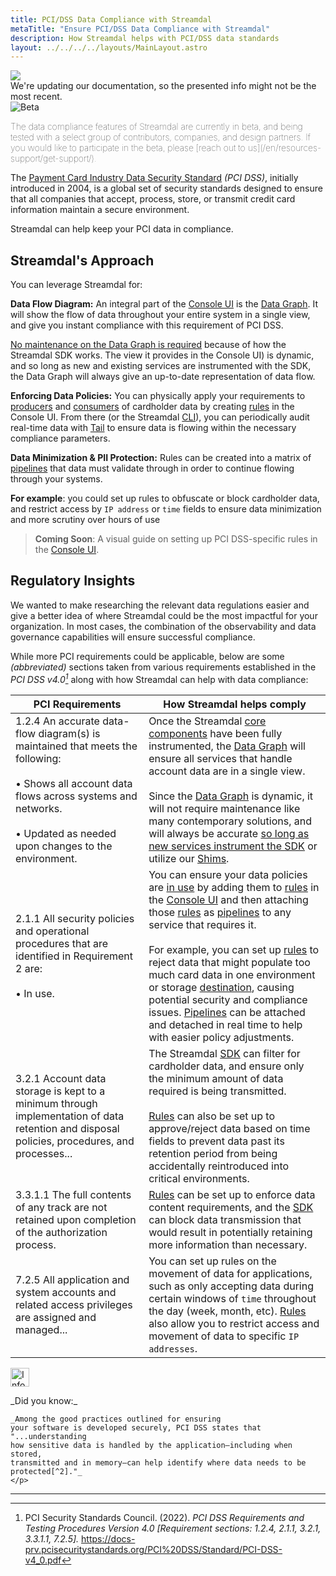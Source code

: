 ```yaml
---
title: PCI/DSS Data Compliance with Streamdal
metaTitle: "Ensure PCI/DSS Data Compliance with Streamdal"
description: How Streamdal helps with PCI/DSS data standards
layout: ../../../../layouts/MainLayout.astro
---
```



<div class="addl-wrapper">
<div class="addl">
<img src={information} class="uimage" />
<div class="addlcontent">
We're updating our documentation, so the presented info might not be the
most recent.
</div>
</div>
</div>

<Notification type="checked">
  <img src={beta} alt="Beta" />
  <p style="font-weight: lighter;">The data compliance features of Streamdal 
  are currently in beta, and being tested with a select group of contributors, 
  companies, and design partners. If you would like to participate in the beta, 
  please 
  [reach out to us](/en/resources-support/get-support/).</p>
</Notification>

The <a href="https://www.pcisecuritystandards.org/" target="_blank">Payment Card Industry Data Security Standard</a> 
_(PCI DSS)_, initially introduced in 2004, is a global set of security 
standards designed to ensure that all companies that accept, process, store, or 
transmit credit card information maintain a secure environment.

Streamdal can help keep your PCI data in compliance.

## Streamdal's Approach

You can leverage Streamdal for:

**Data Flow Diagram:** An integral part of the [Console UI](/en/core-components/console-ui/) is the [Data Graph](/en/core-components/console-ui#data-graph). It will show the flow of data throughout your entire system in a single view, and give you instant compliance with this requirement of PCI DSS.

<u>No maintenance on the Data Graph is required</u> because of how the Streamdal SDK works. The view it provides in the Console UI) is dynamic, and so long as new and existing services are instrumented with the SDK, the Data Graph will always give an up-to-date representation of data flow. 

**Enforcing Data Policies:** You can physically apply your requirements to <a href="/en/resources-support/glossary/#producer" class="pkeyword">producers</a> and <a href="/en/resources-support/glossary/#consumer" class="pkeyword">consumers</a> of cardholder data by creating <a href="/en/resources-support/glossary/#rule-or-step" class="pkeyword">rules</a> in the Console UI. From there (or the Streamdal [CLI](/en/guides/tail#cli)), you can periodically audit real-time data with [Tail](/en/guides/tail/) to ensure data is flowing within the necessary compliance parameters.

**Data Minimization & PII Protection:** Rules can be created into a matrix of <a href="/en/resources-support/glossary/#pipeline-or-ruleset" class="pkeyword">pipelines</a> that data must validate through in order to continue flowing through your systems. 

**For example**: you could set up rules to obfuscate or block cardholder data, and restrict access by `IP address` or `time` fields to ensure data minimization and more scrutiny over hours of use

> **Coming Soon**: A visual guide on setting up PCI DSS-specific rules in the 
[Console UI](/en/core-components/console-ui/).

## Regulatory Insights

We wanted to make researching the relevant data regulations easier and give a 
better idea of where Streamdal could be the most impactful for your 
organization. In most cases, the combination of the observability and data 
governance capabilities will ensure successful compliance. 

While more PCI requirements could be applicable, below are some _(abbreviated)_ 
sections taken from various requirements established in the 
_PCI DSS v4.0[^1]_ along with how Streamdal can help with data compliance:

| PCI Requirements | How Streamdal helps comply |
|-|-|
| 1.2.4 An accurate data-flow diagram(s) is maintained that meets the following:<br /><br />• Shows all account data flows across systems and networks.<br /><br />• Updated as needed upon changes to the environment. | Once the Streamdal [core components](/en/core-components/overview/) have been fully instrumented, the [Data Graph](/en/core-components/console-ui#data-graph) will ensure all services that handle account data are in a single view. <br /><br />Since the [Data Graph](/en/core-components/console-ui#data-graph) is dynamic, it will not require maintenance like many contemporary solutions, and will always be accurate <u>so long as new services instrument the [SDK](/en/core-components/sdk/)</u> or utilize our [Shims](/en/core-components/libraries-shims/). |
| 2.1.1 All security policies and operational procedures that are identified in Requirement 2 are: <br /><br />• In use. | You can ensure your data policies are <u>in use</u> by adding them to [rules](/en/resources-support/glossary/#rule-or-step) in the [Console UI](/en/core-components/console-ui) and then attaching those [rules](/en/resources-support/glossary/#rule-or-step) as [pipelines](/en/resources-support/glossary/#pipeline-or-ruleset) to any service that requires it.<br /><br /> For example, you can set up [rules](/en/resources-support/glossary/#rule-or-step) to reject data that might populate too much card data in one environment or storage [destination](/en/resources-support/glossary/#destination), causing potential security and compliance issues. [Pipelines](/en/resources-support/glossary/#pipeline-or-ruleset) can be attached and detached in real time to help with easier policy adjustments. |
| 3.2.1 Account data storage is kept to a minimum through implementation of data retention and disposal policies, procedures, and processes... | The Streamdal [SDK](/en/core-components/sdk/) can filter for cardholder data, and ensure only the minimum amount of data required is being transmitted.<br /><br />[Rules](/en/resources-support/glossary/#rule-or-step) can also be set up to approve/reject data based on time fields to prevent data past its retention period from being accidentally reintroduced into critical environments. |
| 3.3.1.1 The full contents of any track are not retained upon completion of the authorization process. | [Rules](/en/resources-support/glossary/#rule-or-step) can be set up to enforce data content requirements, and the [SDK](/en/core-components/sdk/) can block data transmission that would result in potentially retaining more information than necessary. |
| 7.2.5 All application and system accounts and related access privileges are assigned and managed... | You can set up rules on the movement of data for applications, such as only accepting data during certain windows of `time` throughout the day (week, month, etc). [Rules](/en/resources-support/glossary/#rule-or-step) also allow you to restrict access and movement of data to specific `IP addresses`. |

<Notification type="information">
  <img src={info} alt="Information" width="30px" height="30px" />
  <div class="prose-md prose-p:my-2 prose-a:text-purple-dark prose-a:underline">
    <p>
    _Did you know:_ 
    
    _Among the good practices outlined for ensuring 
    your software is developed securely, PCI DSS states that "...understanding 
    how sensitive data is handled by the application—including when stored, 
    transmitted and in memory—can help identify where data needs to be 
    protected[^2]."_ 
    </p>
  </div>
</Notification>

___

[^1]: PCI Security Standards Council. (2022). _PCI DSS Requirements and Testing Procedures Version 4.0 [Requirement sections: 1.2.4, 2.1.1, 3.2.1, 3.3.1.1, 7.2.5]._ https://docs-prv.pcisecuritystandards.org/PCI%20DSS/Standard/PCI-DSS-v4_0.pdf
[^2]: PCI Security Standards Council. (2022). _PCI DSS Requirements and Testing Procedures Version 4.0 [6.2 Bespoke and custom software are developed securely: Good Practice, p. 127]._ https://docs-prv.pcisecuritystandards.org/PCI%20DSS/Standard/PCI-DSS-v4_0.pdf